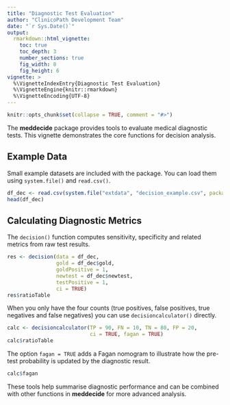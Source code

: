 ```yaml
---
title: "Diagnostic Test Evaluation"
author: "ClinicoPath Development Team"
date: "`r Sys.Date()`"
output: 
  rmarkdown::html_vignette:
    toc: true
    toc_depth: 3
    number_sections: true
    fig_width: 8
    fig_height: 6
vignette: >
  %\VignetteIndexEntry{Diagnostic Test Evaluation}
  %\VignetteEngine{knitr::rmarkdown}
  %\VignetteEncoding{UTF-8}
---
```


```r
knitr::opts_chunk$set(collapse = TRUE, comment = "#>")
```

The **meddecide** package provides tools to evaluate medical diagnostic tests.
This vignette demonstrates the core functions for decision analysis.

## Example Data

Small example datasets are included with the package. You can load them
using `system.file()` and `read.csv()`.

```r
df_dec <- read.csv(system.file("extdata", "decision_example.csv", package = "meddecide"))
head(df_dec)
```

## Calculating Diagnostic Metrics

The `decision()` function computes sensitivity, specificity and related
metrics from raw test results.

```r
res <- decision(data = df_dec,
                gold = df_dec$gold,
                goldPositive = 1,
                newtest = df_dec$newtest,
                testPositive = 1,
                ci = TRUE)
res$ratioTable
```

When you only have the four counts (true positives, false positives,
true negatives and false negatives) you can use
`decisioncalculator()` directly.

```r
calc <- decisioncalculator(TP = 90, FN = 10, TN = 80, FP = 20,
                           ci = TRUE, fagan = TRUE)
calc$ratioTable
```

The option `fagan = TRUE` adds a Fagan nomogram to illustrate how the
pre-test probability is updated by the diagnostic result.

```r
calc$fagan
```

These tools help summarise diagnostic performance and can be combined
with other functions in **meddecide** for more advanced analysis.
